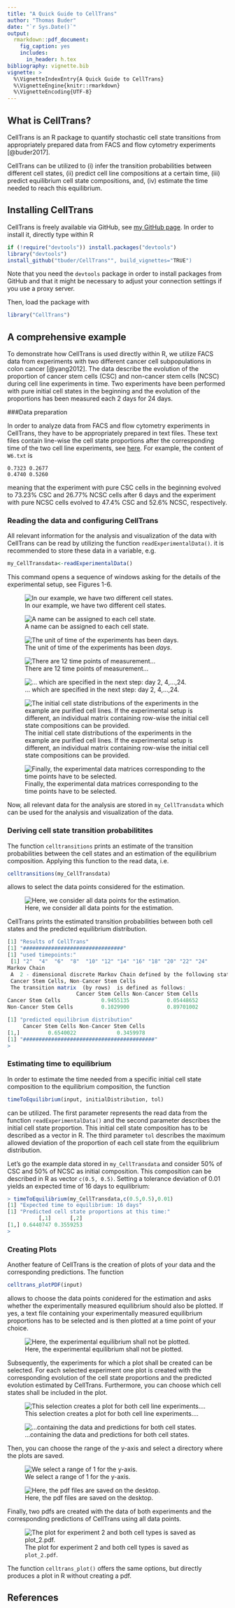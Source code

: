 ```yaml
---
title: "A Quick Guide to CellTrans"
author: "Thomas Buder"
date: "`r Sys.Date()`"
output:
  rmarkdown::pdf_document:
    fig_caption: yes        
    includes:  
      in_header: h.tex
bibliography: vignette.bib
vignette: >
  %\VignetteIndexEntry{A Quick Guide to CellTrans}
  %\VignetteEngine{knitr::rmarkdown}
  %\VignetteEncoding{UTF-8}
---
```


## What is CellTrans?
CellTrans is an R package to quantify stochastic cell state transitions from appropriately prepared data from FACS and flow cytometry experiments [@buder2017].


CellTrans can be utilized to (i) infer the transition probabilities between different cell states, (ii) predict cell line compositions at a certain time, (iii) predict equilibrium cell state compositions, and, (iv) estimate the time needed to reach this equilibrium.  

## Installing CellTrans

CellTrans is freely available  via GitHub, see [my GitHub page](http://github.com/tbuder/CellTrans). In order to install it, directly type within R

```r
if (!require("devtools")) install.packages("devtools")
library("devtools")
install_github("tbuder/CellTrans"", build_vignettes="TRUE")
```
Note that you need the `devtools` package in order to install packages from GitHub and that it might be necessary to adjust your connection settings if you use a proxy server.

Then, load the package with

```r
library("CellTrans")
```

## A comprehensive example

To demonstrate how CellTrans is used directly within R, we utilize FACS data from experiments with two different cancer cell subpopulations in colon cancer [@yang2012]. The data describe the evolution of the proportion of cancer stem cells (CSC) and non-cancer stem cells (NCSC) during cell line experiments in time. Two experiments have been performed with pure initial cell states in the beginning and the evolution of the proportions has been measured each 2 days for 24 days. 

###Data preparation

In order to analyze data from FACS and flow cytometry experiments in CellTrans, they have to be appropriately prepared in text files. 
These text files contain line-wise the cell state proportions after the corresponding time of the two cell line experiments, see [here](https://github.com/tbuder/CellTrans/tree/master/case_studies/SW620). For example, the content of `W6.txt` is

```
0.7323 0.2677
0.4740 0.5260
```
meaning that the experiment with pure CSC cells in the beginning evolved to 73.23% CSC and 26.77% NCSC cells after 6 days and the experiment with pure NCSC cells evolved to 47.4% CSC and 52.6% NCSC, respectively.

### Reading the data and configuring CellTrans
All relevant information for the analysis and visualization of the data with CellTrans can be read by utilizing the function `readExperimentalData()`. it is recommended to store these data in a variable, e.g.

```r
my_CellTransdata<-readExperimentalData()
```

This command opens a sequence of windows asking for the details of the experimental setup, see Figures 1-6.


![In our example, we have two different cell states.](C:\Users\Thomas\Dropbox\TU\R\CellTrans\inst\doc\images\cell_states.png)


![A name can be assigned to each cell state.](C:\Users\Thomas\Dropbox\TU\R\CellTrans\inst\doc\images\cell_name.png)


![The unit of time of the experiments has been *days*.](C:\Users\Thomas\Dropbox\TU\R\CellTrans\inst\doc\images\time_step.png)


![There are 12 time points of measurement...](C:\Users\Thomas\Dropbox\TU\R\CellTrans\inst\doc\images\number_time.png)



![... which are specified in the next step: day 2, 4,...,24.](C:\Users\Thomas\Dropbox\TU\R\CellTrans\inst\doc\images\timepoints.png)

![The initial cell state distributions of the experiments in the example are purified cell lines. If the experimental setup is different, an individual matrix containing row-wise the initial cell state compositions can be provided. ](C:\Users\Thomas\Dropbox\TU\R\CellTrans\inst\doc\images\initial_matrix.png)




![Finally, the experimental data matrices corresponding to the time points have to be selected.](C:\Users\Thomas\Dropbox\TU\R\CellTrans\inst\doc\images\select_files.png)


Now, all relevant data for the analysis are stored in `my_CellTransdata` which can be used for the analysis and visualization of the data.


### Deriving cell state transition probabilitites

The function `celltransitions` prints an estimate of the transition probabilities between the cell states and an estimation of the equilibrium composition. Applying this function to the read data, i.e.

```r
celltransitions(my_CellTransdata)
```
allows to select the data points considered for the estimation.


![Here, we consider all data points for the estimation.](C:\Users\Thomas\Dropbox\TU\R\CellTrans\inst\doc\images\select_timepoints.png)

CellTrans prints the estimated transition probabilities between both cell states and the predicted equilibrium distribution.

```r
[1] "Results of CellTrans"
[1] "################################"
[1] "used timepoints:"
 [1] "2"  "4"  "6"  "8"  "10" "12" "14" "16" "18" "20" "22" "24"
Markov Chain 
 A  2 - dimensional discrete Markov Chain defined by the following states: 
 Cancer Stem Cells, Non-Cancer Stem Cells 
 The transition matrix  (by rows)  is defined as follows: 
                      Cancer Stem Cells Non-Cancer Stem Cells
Cancer Stem Cells             0.9455135            0.05448652
Non-Cancer Stem Cells         0.1029900            0.89701002

[1] "predicted equilibrium distribution"
     Cancer Stem Cells Non-Cancer Stem Cells
[1,]         0.6540022             0.3459978
[1] "##########################################"
> 
```

### Estimating time to equilibrium

In order to estimate the time needed from a specific initial cell state composition to the equilibrium composition, the function 
```r
timeToEquilibrium(input, initialDistribution, tol)
```
can be utilized. The first parameter represents the read data from the function `readExperimentalData()` and the second parameter describes the initial cell state proportion. This initial cell state composition has to be described as a vector in R. The third parameter `tol` describes the maximum allowed deviation of the proportion of each cell state from the equilibrium distribution.  

Let's go the example data stored in `my_CellTransdata` and consider 50% of CSC and 50% of NCSC as initial composition. This composition can be described in R as vector `c(0.5, 0.5)`. Setting a tolerance deviation of 0.01 yields an expected time of 16 days to equilibrium:

```r
> timeToEquilibrium(my_CellTransdata,c(0.5,0.5),0.01)
[1] "Expected time to equilibrium: 16 days"
[1] "Predicted cell state proportions at this time:"
          [,1]      [,2]
[1,] 0.6440747 0.3559253
> 
```

### Creating Plots
Another feature of CellTrans is the creation of plots of your data and the corresponding predictions. The function
```r
celltrans_plotPDF(input)
```
allows to choose the data points conidered for the estimation and asks whether the experimentally measured equilibrium should also be plotted. If yes, a text file containing your experimentally measured equilibrium proportions has to be selected and is then plotted at a time point of your choice.

![Here, the experimental equilibrium shall not be plotted.](C:\Users\Thomas\Dropbox\TU\R\CellTrans\inst\doc\images\plot_equi.png)

Subsequently, the experiments for which a plot shall be created can be selected. For each selected experiment one plot is created with the corresponding evolution of the cell state proportions and the predicted evolution estimated by CellTrans. Furthermore, you can choose which cell states shall be included in the plot.

![This selection creates a plot for both cell line experiments....](C:\Users\Thomas\Dropbox\TU\R\CellTrans\inst\doc\images\exp_to_plot.png)

![...containing the data and predictions for both cell states.](C:\Users\Thomas\Dropbox\TU\R\CellTrans\inst\doc\images\states_to_plot.png)

Then, you can choose the range of the y-axis and select a directory where the plots are saved. 

![We select a range of 1 for the y-axis.](C:\Users\Thomas\Dropbox\TU\R\CellTrans\inst\doc\images\range_y.png)  

![Here, the pdf files are saved on the desktop.](C:\Users\Thomas\Dropbox\TU\R\CellTrans\inst\doc\images\choose_dir.png)  

Finally, two pdfs are created with the data of both experiments and the corresponding predictions of CellTrans using all data points.

![The plot for experiment 2 and both cell types is saved as `plot_2.pdf`.](C:\Users\Thomas\Dropbox\TU\R\CellTrans\inst\doc\images\Plot_1.png)  

  
The function `celltrans_plot()` offers the same options, but directly produces a plot in R without creating a pdf.

## References
